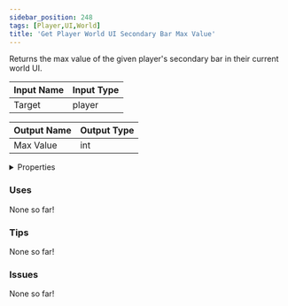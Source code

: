 ```yaml
---
sidebar_position: 248
tags: [Player,UI,World]
title: 'Get Player World UI Secondary Bar Max Value'
---
```


Returns the max value of the given player's secondary bar in their current world UI.



<DocusaurusSvg />

| Input Name | Input Type |
|-----------|-----------|
| Target | player |

| Output Name | Output Type |
|-----------|-----------|
| Max Value | int |


<details>
  <summary>Properties</summary>
  <div>
    <div>
    <table>
      <thead>
        <tr>
          <th>Is beta required?</th>
          <th>No</th>
        </tr>
        <tr>
          <th>Is this chip a trolling risk?</th>
          <th>No</th>
        </tr>
        <tr>
          <th>Is this chip a role assignment risk?</th>
          <th>No</th>
        </tr>
        <tr>
          <th>Chip UUID</th>
          <th>b23bdd96-7676-4236-a5ab-ca0aae513916</th>
        </tr>
        <tr>
          <th>Room availability</th>
          <th>Available everywhere</th>
        </tr>
      </thead>
    </table>
    </div>
  </div>
</details>

### Uses

None so far!

### Tips

None so far!

### Issues

None so far!